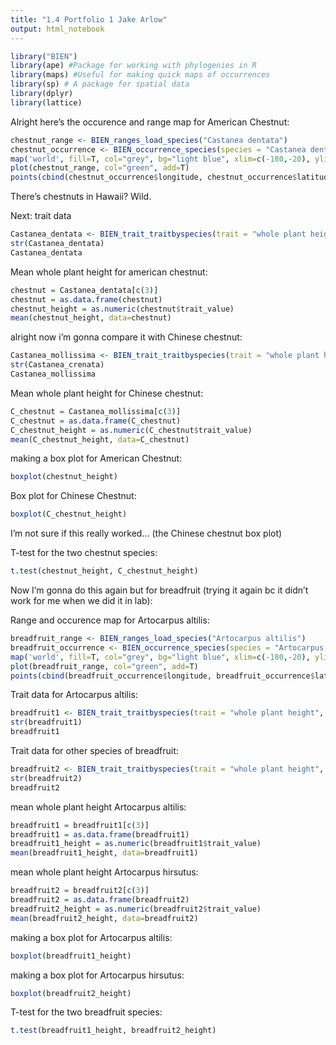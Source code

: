 ```yaml
---
title: "1.4 Portfolio 1 Jake Arlow"
output: html_notebook
---
```




```r
library("BIEN")
library(ape) #Package for working with phylogenies in R
library(maps) #Useful for making quick maps of occurrences
library(sp) # A package for spatial data
library(dplyr)
library(lattice)
```

Alright here's the occurence and range map for American Chestnut: 

```r
chestnut_range <- BIEN_ranges_load_species("Castanea dentata")
chestnut_occurrence <- BIEN_occurrence_species(species = "Castanea dentata")
map('world', fill=T, col="grey", bg="light blue", xlim=c(-180,-20), ylim=c(-60, 80))
plot(chestnut_range, col="green", add=T)
points(cbind(chestnut_occurrence$longitude, chestnut_occurrence$latitude), col="blue", pch=20, cex=1)
```
There's chestnuts in Hawaii? Wild.

Next: trait data 

```r
Castanea_dentata <- BIEN_trait_traitbyspecies(trait = "whole plant height", species = "Castanea dentata")
str(Castanea_dentata)
Castanea_dentata
```

Mean whole plant height for american chestnut:

```r
chestnut = Castanea_dentata[c(3)] 
chestnut = as.data.frame(chestnut)
chestnut_height = as.numeric(chestnut$trait_value)
mean(chestnut_height, data=chestnut)
```

alright now i'm gonna compare it with Chinese chestnut:

```r
Castanea_mollissima <- BIEN_trait_traitbyspecies(trait = "whole plant height", species = "Castanea mollissima")
str(Castanea_crenata)
Castanea_mollissima
```

Mean whole plant height for Chinese chestnut:

```r
C_chestnut = Castanea_mollissima[c(3)] 
C_chestnut = as.data.frame(C_chestnut)
C_chestnut_height = as.numeric(C_chestnut$trait_value)
mean(C_chestnut_height, data=C_chestnut)
```

making a box plot for American Chestnut:

```r
boxplot(chestnut_height)
```

Box plot for Chinese Chestnut:

```r
boxplot(C_chestnut_height)
```

I'm not sure if this really worked... (the Chinese chestnut box plot)

T-test for the two chestnut species:

```r
t.test(chestnut_height, C_chestnut_height)
```

Now I'm gonna do this again but for breadfruit (trying it again bc it didn't work for me when we did it in lab):


Range and occurence map for Artocarpus altilis:

```r
breadfruit_range <- BIEN_ranges_load_species("Artocarpus altilis")
breadfruit_occurrence <- BIEN_occurrence_species(species = "Artocarpus altilis")
map('world', fill=T, col="grey", bg="light blue", xlim=c(-180,-20), ylim=c(-60, 80))
plot(breadfruit_range, col="green", add=T)
points(cbind(breadfruit_occurrence$longitude, breadfruit_occurrence$latitude), col="blue", pch=20, cex=1)
```


Trait data for Artocarpus altilis:

```r
breadfruit1 <- BIEN_trait_traitbyspecies(trait = "whole plant height", species = "Artocarpus altilis")
str(breadfruit1)
breadfruit1
```


Trait data for other species of breadfruit:

```r
breadfruit2 <- BIEN_trait_traitbyspecies(trait = "whole plant height", species = "Artocarpus hirsutus")
str(breadfruit2)
breadfruit2
```


mean whole plant height Artocarpus altilis:

```r
breadfruit1 = breadfruit1[c(3)] 
breadfruit1 = as.data.frame(breadfruit1)
breadfruit1_height = as.numeric(breadfruit1$trait_value)
mean(breadfruit1_height, data=breadfruit1)
```


mean whole plant height Artocarpus hirsutus:

```r
breadfruit2 = breadfruit2[c(3)] 
breadfruit2 = as.data.frame(breadfruit2)
breadfruit2_height = as.numeric(breadfruit2$trait_value)
mean(breadfruit2_height, data=breadfruit2)
```


making a box plot for Artocarpus altilis:

```r
boxplot(breadfruit1_height)
```

making a box plot for Artocarpus hirsutus:

```r
boxplot(breadfruit2_height)
```


T-test for the two breadfruit species:

```r
t.test(breadfruit1_height, breadfruit2_height)
```

